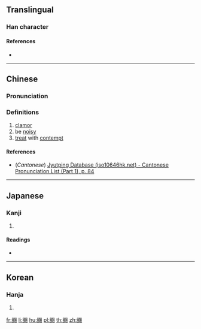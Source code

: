 {{character info/new}}
{{also|囂}}
==Translingual==

===Han character===
{{Han char|rn=30|rad=口|as=18|sn=21|four=|canj=RRMCR,XRRMC|ids=⿲⿱口口頁⿱口口}}

====References====
* {{Han ref|kx=0214.160|dkj=04617|hdz=10706.040|uh=56BB|ud=22203}}

----

==Chinese==
{{zh-forms}}

===Pronunciation===
{{zh-pron
|m=xiāo
|c=hiu1
|mc=y
|oc=
|ma=
|cat=n,a,v
}}

===Definitions===
{{zh-hanzi}}

# [[clamor]]
# be [[noisy]]
# [[treat]] with [[contempt]]

====References====
* (''Cantonese'') [http://www.iso10646hk.net/jp/document/download.jsp Jyutping Database (iso10646hk.net) - Cantonese Pronunciation List (Part 1), p. 84]

----

==Japanese==

===Kanji===
{{ja-kanji|grade=|rs=口18}}

# {{defn|lang=ja|sort=口18}}

====Readings====
* {{ja-readings|on=[[ごう]] (gō), [[きょう]] (kyō)|kun=[[かまびすし]] (kamabisushi), [[やかましい]] (yakamashii)}}

----

==Korean==

===Hanja===
{{ko-hanja|hangeul=효|rv=hyo|mr=hyo}}

# {{defn|lang=ko|sort=口18}}

[[fr:嚻]]
[[li:嚻]]
[[hu:嚻]]
[[pl:嚻]]
[[th:嚻]]
[[zh:嚻]]